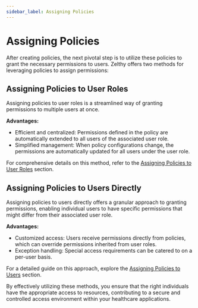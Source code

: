 ```yaml
---
sidebar_label: Assigning Policies
---
```


# Assigning Policies

After creating policies, the next pivotal step is to utilize these policies to grant the necessary permissions to users. Zelthy offers two methods for leveraging policies to assign permissions:

## Assigning Policies to User Roles

Assigning policies to user roles is a streamlined way of granting permissions to multiple users at once.

**Advantages:**
- Efficient and centralized: Permissions defined in the policy are automatically extended to all users of the associated user role.
- Simplified management: When policy configurations change, the permissions are automatically updated for all users under the user role.

For comprehensive details on this method, refer to the [Assigning Policies to User Roles](../../user-roles/assigning-policies) section.

## Assigning Policies to Users Directly

Assigning policies to users directly offers a granular approach to granting permissions, enabling individual users to have specific permissions that might differ from their associated user role.

**Advantages:**
- Customized access: Users receive permissions directly from policies, which can override permissions inherited from user roles.
- Exception handling: Special access requirements can be catered to on a per-user basis.

For a detailed guide on this approach, explore the [Assigning Policies to Users](./dummy) section.

By effectively utilizing these methods, you ensure that the right individuals have the appropriate access to resources, contributing to a secure and controlled access environment within your healthcare applications.